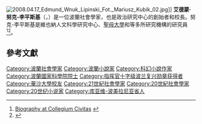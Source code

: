 [[File:2008.04.17_Edmund_Wnuk_Lipinski_Fot._Mariusz_Kubik_02.jpg|right]]]]
'''艾德蒙·努克-李平斯基'''（{{lang-pl|Edmund Wnuk-Lipiński}}，{{bd|1944年|5月4日|2015年|1月4日|}}）是一位波蘭社會學家，也是{{Link-en|波蘭國家科學院|Polish Academy of Sciences}}政治研究中心的創始者和{{Link-en|華沙人文大學|Collegium Civitas}}校長。努克-李平斯基是維也納人文科學研究中心、[[聖母大學|聖母大學]]和{{Link-de|柏林高等研究所|Wissenschaftskolleg zu Berlin}}等多所研究機構的研究員<ref name=cc>[http://www.civitas.edu.pl/faculty_and_visiting_scholars#edmund Biography at Collegium Civitas] {{webarchive|url=https://web.archive.org/web/20111008025306/http://www.civitas.edu.pl/faculty_and_visiting_scholars |date=2011-10-08 }}</ref><ref>{{cite news|url=http://m.wiadomosci.gazeta.pl/wiadomosci/1,117915,17209160,Prof__Edmund_Wnuk_Lipinski_nie_zyje.html|title=Prof. Edmund Wnuk-Lipiński nie żyje|publisher=gazeta.pl||date=4 January 2015|language=pl}}</ref>。

== 參考文獻 ==
{{reflist}}
{{Authority control}}
{{DEFAULTSORT:Wnuk-Lipinski, Edmund}}
[[Category:波蘭社會學家|Category:波蘭社會學家]]
[[Category:波蘭小說家|Category:波蘭小說家]]
[[Category:科幻小說作家|Category:科幻小說作家]]
[[Category:波蘭國家科學院院士|Category:波蘭國家科學院院士]]
[[Category:指挥官十字级波兰复兴勋章获得者|Category:指挥官十字级波兰复兴勋章获得者]]
[[Category:華沙大學校友|Category:華沙大學校友]]
[[Category:21世紀社會學家|Category:21世紀社會學家]]
[[Category:20世紀社會學家|Category:20世紀社會學家]]
[[Category:20世纪小说家|Category:20世纪小说家]]
[[Category:库亚维-波美拉尼亚省人|Category:库亚维-波美拉尼亚省人]]
{{poland-bio-stub}}